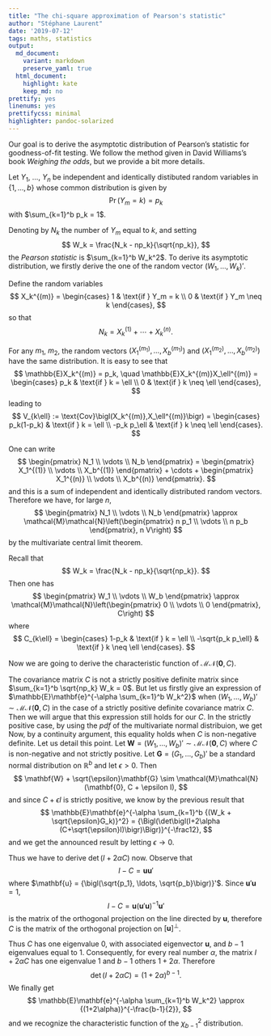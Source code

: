 ```yaml
---
title: "The chi-square approximation of Pearson's statistic"
author: "Stéphane Laurent"
date: '2019-07-12'
tags: maths, statistics
output:
  md_document:
    variant: markdown
    preserve_yaml: true
  html_document:
    highlight: kate
    keep_md: no
prettify: yes
linenums: yes
prettifycss: minimal
highlighter: pandoc-solarized
---
```


Our goal is to derive the asymptotic distribution of Pearson's statistic 
for goodness-of-fit testing. 
We follow the method given in David Williams's book *Weighing the odds*, but 
we provide a bit more details.

Let $Y_1$, $\ldots$, $Y_n$ be independent and identically distibuted random 
variables in $\{1, \ldots, b\}$ whose common distribution is given by 
$$
\Pr(Y_m = k) = p_k
$$
with $\sum_{k=1}^b p_k = 1$. 

Denoting by $N_k$ the number of $Y_m$ equal to $k$, and setting 
$$
W_k = \frac{N_k - np_k}{\sqrt{np_k}},
$$
the *Pearson statistic* is $\sum_{k=1}^b W_k^2$. 
To derive its asymptotic distribution, we firstly derive the one of the random 
vector ${(W_1, \ldots, W_k)}'$.

Define the random variables
$$
X_k^{(m)} = \begin{cases}
1 & \text{if } Y_m = k \\
0 & \text{if } Y_m \neq k
\end{cases},
$$
so that 
$$
N_k = X_k^{(1)} + \cdots + X_k^{(n)}.
$$

For any $m_1$, $m_2$, the random vectors $(X_1^{(m_1)}, \ldots, X_b^{(m_1)})$ 
and $(X_1^{(m_2)}, \ldots, X_b^{(m_2)})$ have the same distribution. 
It is easy to see that
$$
\mathbb{E}X_k^{(m)} = p_k, \quad
\mathbb{E}X_k^{(m)}X_\ell^{(m)} = \begin{cases} 
p_k & \text{if } k = \ell \\
0 & \text{if } k \neq \ell
\end{cases},
$$
leading to 
$$
V_{k\ell} := \text{Cov}\bigl(X_k^{(m)},X_\ell^{(m)}\bigr) = \begin{cases}
p_k(1-p_k) & \text{if } k = \ell \\
-p_k p_\ell & \text{if } k \neq \ell
\end{cases}.
$$

One can write 
$$
\begin{pmatrix}
N_1 \\ \vdots \\ N_b
\end{pmatrix} = 
\begin{pmatrix}
X_1^{(1)} \\ \vdots \\ X_b^{(1)}
\end{pmatrix} 
+ \cdots +
\begin{pmatrix}
X_1^{(n)} \\ \vdots \\ X_b^{(n)}
\end{pmatrix}.
$$
and this is a sum of independent and identically distributed random vectors. 
Therefore we have, for large $n$,
$$
\begin{pmatrix}
N_1 \\ \vdots \\ N_b
\end{pmatrix} 
\approx \mathcal{M}\mathcal{N}\left(\begin{pmatrix}
n p_1 \\ \vdots \\ n p_b
\end{pmatrix}, n V\right) 
$$
by the multivariate central limit theorem. 

Recall that 
$$
W_k = \frac{N_k - np_k}{\sqrt{np_k}}.
$$
Then one has
$$
\begin{pmatrix}
W_1 \\ \vdots \\ W_b
\end{pmatrix} 
\approx \mathcal{M}\mathcal{N}\left(\begin{pmatrix}
0 \\ \vdots \\ 0
\end{pmatrix}, C\right) 
$$
where 
$$
C_{k\ell} = \begin{cases}
1-p_k & \text{if } k = \ell \\
-\sqrt{p_k p_\ell} & \text{if } k \neq \ell
\end{cases}.
$$

Now we are going to derive the characteristic function 
of $\mathcal{M}\mathcal{N}(\mathbf{0}, C)$.

The covariance matrix $C$ is not a strictly positive definite matrix since 
$\sum_{k=1}^b \sqrt{np_k} W_k = 0$. 
But let us firstly give an expression of 
$\mathbb{E}\mathbf{e}^{-\alpha \sum_{k=1}^b W_k^2}$ when 
${(W_1, \ldots, W_b)}' \sim \mathcal{M}\mathcal{N}(\mathbf{0}, C)$ in the 
case of a strictly positive definite covariance matrix $C$. 
Then we will argue that this expression still holds for our $C$. 
In the strictly positive case, by using the *pdf* of the multivariate normal 
distribuion, we get
\begin{align}
\mathbb{E}\mathbf{e}^{-\alpha \sum_{k=1}^b W_k^2} & = 
\frac{1}{{(2\pi)}^\frac{b}{2}\sqrt{\det(C)}}
\int_{\mathbb{R}^b} \mathbf{e}^{-\frac12\mathbf{w}' 
(C^{-1} + 2 \alpha I)
\mathbf{w}}\mathrm{d}\mathbf{w} \\ 
& = \frac{{\bigl(\det(C^{-1} + 2\alpha I)\bigr)}^{-\frac12}}{\sqrt{\det(C)}} \\ 
& = {\bigl(\det(I+2\alpha C)\bigr)}^{-\frac12}.
\end{align}
Now, by a continuity argument, this equality holds when $C$ is non-negative 
definite. Let us detail this point. 
Let 
$\mathbf{W} = {(W_1, \ldots, W_b)}' \sim \mathcal{M}\mathcal{N}(\mathbf{0}, C)$ 
where $C$ is non-negative and not strictly positive. 
Let $\mathbf{G} = {(G_1, \ldots, G_b)}'$ be a standard normal distribution on 
$\mathbb{R}^b$ and let $\epsilon > 0$. 
Then 
$$
\mathbf{W} + \sqrt{\epsilon}\mathbf{G} \sim 
\mathcal{M}\mathcal{N}(\mathbf{0}, C + \epsilon I),
$$
and since $C + \epsilon I$ is strictly positive, 
we know by the previous result that
$$
\mathbb{E}\mathbf{e}^{-\alpha \sum_{k=1}^b {(W_k + \sqrt{\epsilon}G_k)}^2} 
= {\Bigl(\det\bigl(I+2\alpha (C+\sqrt{\epsilon}I)\bigr)\Bigr)}^{-\frac12},
$$
and we get the announced result by letting $\epsilon \to 0$. 

Thus we have to derive $\det(I+2\alpha C)$ now. 
Observe that 
$$
I-C = \mathbf{u} \mathbf{u}'
$$
where $\mathbf{u} = {\bigl(\sqrt{p_1}, \ldots, \sqrt{p_b}\bigr)}'$. 
Since $\mathbf{u}' \mathbf{u} = 1$, 
$$
I-C = \mathbf{u} {\bigl(\mathbf{u}'\mathbf{u})}^{-1} \mathbf{u}'
$$
is the matrix of the orthogonal projection on the line directed by 
$\mathbf{u}$, therefore $C$ is the matrix of the orthogonal projection on 
${[\mathbf{u}]}^\perp$.

Thus $C$ has one eigenvalue $0$, with associated eigenvector $\mathbf{u}$, 
and $b-1$ eigenvalues equal to $1$. 
Consequently, for every real number $\alpha$, the matrix $I + 2\alpha C$ 
has one eigenvalue $1$ and $b-1$ others $1+2\alpha$. 
Therefore 
$$
\det(I+2\alpha C) = {(1+2\alpha)}^{b-1}.
$$
We finally get 
$$
\mathbb{E}\mathbf{e}^{-\alpha \sum_{k=1}^b W_k^2} 
\approx {(1+2\alpha)}^{-\frac{b-1}{2}}, 
$$
and we recognize the characteristic function of the $\chi^2_{b-1}$ 
distribution.


